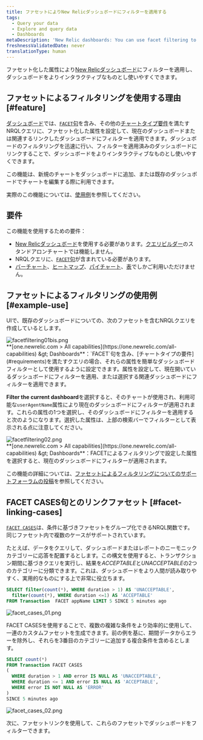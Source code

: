 ```yaml
---
title: ファセットによりNew Relicダッシュボードにフィルターを適用する
tags:
  - Query your data
  - Explore and query data
  - Dashboards
metaDescription: 'New Relic dashboards: You can use facet filtering to filter dashboards by specific attributes.'
freshnessValidatedDate: never
translationType: human
---
```


ファセット化した属性により[New Relicダッシュボード](/docs/dashboards/new-relic-one-dashboards/get-started/introduction-new-relic-one-dashboards)にフィルターを適用し、ダッシュボードをよりインタラクティブなものとし使いやすくできます。

## ファセットによるフィルタリングを使用する理由 [#feature]

[ダッシュボード](/docs/dashboards/new-relic-one-dashboards/get-started/introduction-new-relic-one-dashboards)では、[`FACET`句](/docs/query-data/nrql-new-relic-query-language/getting-started/nrql-syntax-components-functions#sel-facet)を含み、その他の[チャートタイプ要件](#requirements)を満たすNRQLクエリに、ファセット化した属性を設定して、現在のダッシュボードまたは関連するリンクしたダッシュボードにフィルターを適用できます。ダッシュボードのフィルタリングを迅速に行い、フィルターを適用済みのダッシュボードにリンクすることで、ダッシュボードをよりインタラクティブなものとし使いやすくできます。

この機能は、新規のチャートをダッシュボードに追加、または既存のダッシュボードでチャートを編集する際に利用できます。

実際のこの機能については、[使用例](#example-use)を参照してください。

## 要件

この機能を使用するための要件：

* [New Relicダッシュボード](/docs/dashboards/new-relic-one-dashboards/get-started/introduction-new-relic-one-dashboards)を使用する必要があります。[クエリビルダー](/docs/chart-builder/use-chart-builder/get-started/introduction-chart-builder)のスタンドアロンチャートでは機能しません。
* NRQLクエリに、[`FACET`句](/docs/query-data/nrql-new-relic-query-language/getting-started/nrql-syntax-components-functions#sel-facet)が含まれている必要があります。
* [バーチャート](/docs/insights/use-insights-ui/manage-dashboards/chart-types#widget-barchart)、[ヒートマップ](/docs/insights/use-insights-ui/manage-dashboards/chart-types#widget-heatmap)、[パイチャート](/docs/insights/use-insights-ui/manage-dashboards/chart-types#widget-piechart)、[表](/docs/insights/use-insights-ui/manage-dashboards/chart-types#widget-table)でしかご利用いただけません。

## ファセットによるフィルタリングの使用例 [#example-use]

UIで、既存のダッシュボードについての、次のファセットを含むNRQLクエリを作成しているとします。

<img title="facetfiltering01bis.png" alt="facetfiltering01bis.png" src="/images/dashboards_screenshot-crop_facet-filtering.webp" />

<figcaption>
  <DNT>**[one.newrelic.com &gt; All capabilities](https://one.newrelic.com/all-capabilities) &amp;gt; Dashboards**</DNT>：`FACET`句を含み、[チャートタイプの要件](#requirements)を満たすクエリの場合、それらの属性を簡単なダッシュボードフィルターとして使用するように設定できます。属性を設定して、現在開いているダッシュボードにフィルターを適用、または選択する関連ダッシュボードにフィルターを適用できます。
</figcaption>

<DNT>**Filter the current dashboard**</DNT>を選択すると、そのチャートが使用され、利用可能な`userAgentName`属性により現在のダッシュボードにフィルターが適用されます。これらの属性の1つを選択し、そのダッシュボードにフィルターを適用すると次のようになります。選択した属性は、上部の検索バーでフィルターとして表示される点に注意してください。

<img title="facetfiltering02.png" alt="facetfiltering02.png" src="/images/dashboards_screenshot-crop_facet-filtering-example.webp" />

<figcaption>
  <DNT>**[one.newrelic.com &gt; All capabilities](https://one.newrelic.com/all-capabilities) &amp;gt; Dashboards**</DNT>：FACETによるフィルタリングで設定した属性を選択すると、現在のダッシュボードにフィルターが適用されます。
</figcaption>

この機能の詳細については、[ファセットによるフィルタリングについてのサポートフォーラムの投稿](https://discuss.newrelic.com/t/facet-linking-in-new-relic-one-now-you-can-use-facets-to-filter-your-new-relic-one-dashboards/82289)を参照してください。

## FACET CASES句とのリンクファセット [#facet-linking-cases]

[`FACET CASES`](/docs/query-your-data/nrql-new-relic-query-language/get-started/nrql-syntax-clauses-functions#sel-facet-cases)は、条件に基づきファセットをグループ化できるNRQL関数です。同じファセット内で複数のケースがサポートされています。

たとえば、データをクエリして、ダッシュボードまたはレポートのニーモニックカテゴリーに応答を配置するとします。この構文を使用すると、トランザクション期間に基づきクエリを実行し、結果を*ACCEPTABLE*と*UNACCEPTABLE*の2つのカテゴリーに分類できます。これは、ダッシュボードをより人間が読み取りやすく、実用的なものにする上で非常に役立ちます。

```sql
SELECT filter(count(*), WHERE duration > 1) AS 'UNACCEPTABLE', 
  filter(count(*), WHERE duration <=1) AS 'ACCEPTABLE' 
FROM Transaction  FACET appName LIMIT 5 SINCE 5 minutes ago
```

<img title="facet_cases_01.png" alt="facet_cases_01.png" src="/images/dashboards_screenshot-crop_facet-cases.webp" />

FACET CASESを使用することで、複数の複雑な条件をより効率的に使用して、一連のカスタムファセットを生成できます。前の例を基に、期間データからエラーを除外し、それらを3番目のカテゴリーに追加する複合条件を含めるとします。

```sql
SELECT count(*)
FROM Transaction FACET CASES 
(
  WHERE duration > 1 AND error IS NULL AS 'UNACCEPTABLE', 
  WHERE duration <= 1 AND error IS NULL AS 'ACCEPTABLE', 
  WHERE error IS NOT NULL AS 'ERROR'
) 
SINCE 5 minutes ago
```

<img title="facet_cases_02.png" alt="facet_cases_02.png" src="/images/dashboards_screenshot-crop_facet-cases-example.webp" />

次に、ファセットリンクを使用して、これらのファセットでダッシュボードをフィルターできます。